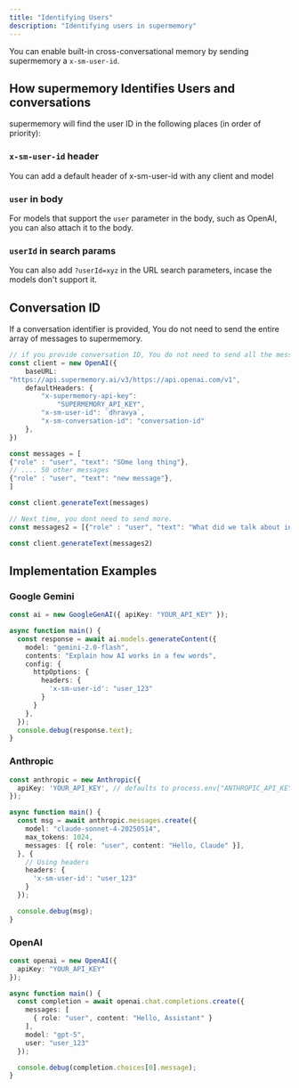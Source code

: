 ```yaml
---
title: "Identifying Users"
description: "Identifying users in supermemory"
---
```


You can enable built-in cross-conversational memory by sending supermemory a `x-sm-user-id`.

## How supermemory Identifies Users and conversations

supermemory will find the user ID in the following places (in order of priority):

### `x-sm-user-id` header

You can add a default header of x-sm-user-id with any client and model

### `user` in body

For models that support the `user` parameter in the body, such as OpenAI, you can also attach it to the body.

### `userId` in search params

You can also add `?userId=xyz` in the URL search parameters, incase the models don't support it.

## Conversation ID

If a conversation identifier is provided, You do not need to send the entire array of messages to supermemory.

```typescript
// if you provide conversation ID, You do not need to send all the messages every single time. supermemory automatically backfills it.
const client = new OpenAI({
    baseURL:
"https://api.supermemory.ai/v3/https://api.openai.com/v1",
    defaultHeaders: {
        "x-supermemory-api-key":
            "SUPERMEMORY_API_KEY",
        "x-sm-user-id": `dhravya`,
        "x-sm-conversation-id": "conversation-id"
    },
})

const messages = [
{"role" : "user", "text": "SOme long thing"},
// .... 50 other messages
{"role" : "user", "text": "new message"},
]

const client.generateText(messages)

// Next time, you dont need to send more.
const messages2 = [{"role" : "user", "text": "What did we talk about in this conversation, and the one we did last year?"}]

const client.generateText(messages2)
```

## Implementation Examples

### Google Gemini

```typescript
const ai = new GoogleGenAI({ apiKey: "YOUR_API_KEY" });

async function main() {
  const response = await ai.models.generateContent({
    model: "gemini-2.0-flash",
    contents: "Explain how AI works in a few words",
    config: {
      httpOptions: {
        headers: {
          'x-sm-user-id': "user_123"
        }
      }
    },
  });
  console.debug(response.text);
}
```

### Anthropic

```typescript
const anthropic = new Anthropic({
  apiKey: 'YOUR_API_KEY', // defaults to process.env["ANTHROPIC_API_KEY"]
});

async function main() {
  const msg = await anthropic.messages.create({
    model: "claude-sonnet-4-20250514",
    max_tokens: 1024,
    messages: [{ role: "user", content: "Hello, Claude" }],
  }, {
    // Using headers
    headers: {
      'x-sm-user-id': "user_123"
    }
  });

  console.debug(msg);
}
```

### OpenAI

```typescript
const openai = new OpenAI({
  apiKey: "YOUR_API_KEY"
});

async function main() {
  const completion = await openai.chat.completions.create({
    messages: [
      { role: "user", content: "Hello, Assistant" }
    ],
    model: "gpt-5",
    user: "user_123"
  });

  console.debug(completion.choices[0].message);
}
```
